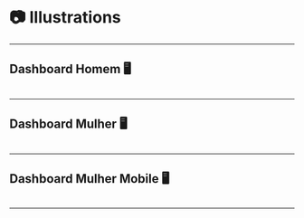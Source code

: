 
<Meta title='Foundations/Illustrations/📷 Illustrations' />

# 📷 Illustrations
---

## Dashboard Homem 🖥️

<Image src={Man} alt=''/>

---

## Dashboard Mulher 🖥️

<Image src={WomanCard} alt=''/>

---

## Dashboard Mulher Mobile 🖥️

<Image src={WomanMobile} alt=''/>

---